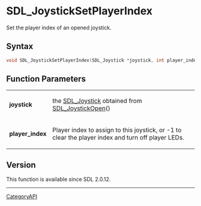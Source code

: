 = SDL_JoystickSetPlayerIndex =

Set the player index of an opened joystick.

== Syntax ==

<syntaxhighlight lang='c'>
void SDL_JoystickSetPlayerIndex(SDL_Joystick *joystick, int player_index);
</syntaxhighlight>

== Function Parameters ==

{|
|'''joystick'''
|the [[SDL_Joystick]] obtained from [[SDL_JoystickOpen]]()
|-
|'''player_index'''
|Player index to assign to this joystick, or -1 to clear the player index and turn off player LEDs.
|}

== Version ==

This function is available since SDL 2.0.12.

----
[[CategoryAPI]]


